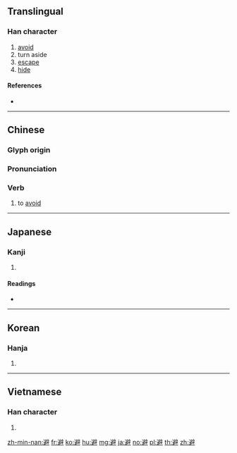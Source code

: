 {{character info/new}}
==Translingual==

===Han character===
{{Han char|rn=162|rad=辵|as=13|sn=17|four=30304|canj=YSRJ}}

# [[avoid]]
# turn aside
# [[escape]]
# [[hide]]

====References====
* {{Han ref|kx=1266.090|dkj=39163|dj=1763.250|hdz=63891.050|uh=907F|ud=36991|bh=C1D7|bd=49623}}

----

==Chinese==
{{zh-forms}}

===Glyph origin===
{{Han etym}}

===Pronunciation===
{{zh-pron
|m=bì
|c=bei6
|h=pfs=phit
|md=
|mn=phiah
|w=
|mc=y
|oc=y
|cat=v
}}

===Verb===
{{zh-verb}}

# to [[avoid]]

----

==Japanese==

===Kanji===
{{ja-kanji|grade=c|rs=辵13}}

# {{defn|lang=ja|sort=辵13}}

====Readings====
* {{ja-readings|on=[[ひ]] (hi)|kun=[[さける]] (sakeru)|nanori=}}

----

==Korean==

===Hanja===
{{ko-hanja|hangeul=[[피]]|eumhun=피할|rv=pi|mr=p'i|y=phi}}

# {{defn|lang=ko|sort=辵13}}

----

==Vietnamese==

===Han character===
{{vi-hantu|[[tị]]|rs=辵13}}

# {{defn|lang=vi|sort=辵13}}

[[zh-min-nan:避]]
[[fr:避]]
[[ko:避]]
[[hu:避]]
[[mg:避]]
[[ja:避]]
[[no:避]]
[[pl:避]]
[[th:避]]
[[zh:避]]